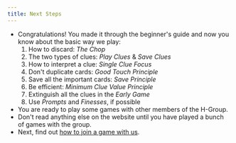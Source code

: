 ```yaml
---
title: Next Steps
---
```



<BeginnersGuideProgress id="next-steps" />

- Congratulations! You made it through the beginner's guide and now you know about the basic way we play:
  1. How to discard: _The Chop_
  1. The two types of clues: _Play Clues_ & _Save Clues_
  1. How to interpret a clue: _Single Clue Focus_
  1. Don't duplicate cards: _Good Touch Principle_
  1. Save all the important cards: _Save Principle_
  1. Be efficient: _Minimum Clue Value Principle_
  1. Extinguish all the clues in the _Early Game_
  1. Use _Prompts_ and _Finesses_, if possible
- You are ready to play some games with other members of the H-Group.
- Don't read anything else on the website until you have played a bunch of games with the group.
- Next, find out [how to join a game with us](../how-to-join.mdx).
